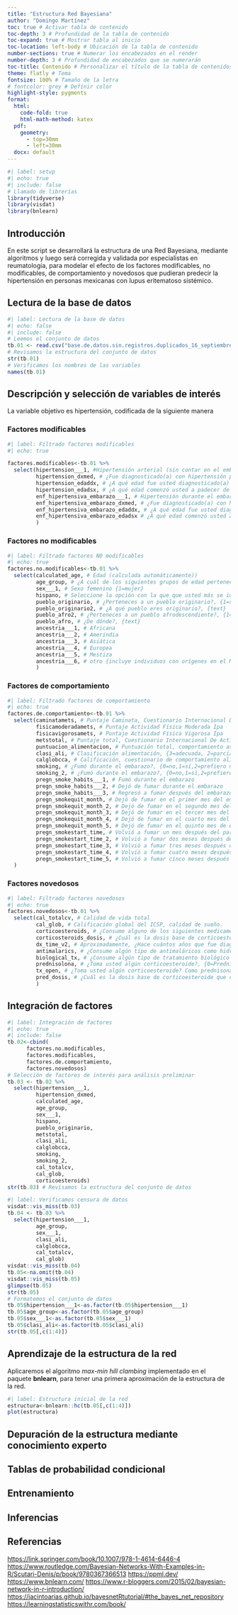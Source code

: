 ```yaml
---
title: "Estructura Red Bayesiana"
author: "Domingo Martínez"
toc: true # Activar tabla de contenido
toc-depth: 3 # Profundidad de la tabla de contenido
toc-expand: true # Mostrar tabla al inicio
toc-location: left-body # Ubicación de la tabla de contenido
number-sections: true # Numerar los encabezados en el render
number-depth: 3 # Profundidad de encabezados que se numerarán
toc-title: Contenido # Personalizar el título de la tabla de contenidos
theme: flatly # Tema
fontsize: 100% # Tamaño de la letra
# fontcolor: grey # Definir color
highlight-style: pygments
format:
  html:
    code-fold: true
    html-math-method: katex
  pdf:
    geometry:
      - top=30mm
      - left=30mm
  docx: default
---
```


```r
#| label: setup
#| echo: true
#| include: false
# Llamado de librerías
library(tidyverse)
library(visdat)
library(bnlearn)
```


## Introducción

En este script se desarrollará la estructura de una Red Bayesiana, mediante algoritmos y luego será corregida y validada por especialistas en reumatología, para modelar el efecto de los factores modificables, no modificables, de comportamiento y novedosos que pudieran predecir la hipertensión en personas mexicanas con lupus eritematoso sistémico.

## Lectura de la base de datos

```r
#| label: Lectura de la base de datos
#| echo: false
#| include: false
# Leemos el conjunto de datos
tb.01 <- read.csv("base.de.datos.sin.registros.duplicados_16_septiembre_2024.csv")
# Revisamos la estructura del conjunto de datos
str(tb.01)
# Verificamos los nombres de las variables
names(tb.01)
```

## Descripción y selección de variables de interés

La variable objetivo es hipertensión, codificada de la siguiente manera

### Factores modificables

```r
#| label: Filtrado factores modificables
#| echo: true

factores.modificables<-tb.01 %>%
  select(hipertension___1, #Hipertensión arterial (sin contar en el embarazo), {1=sí}
         hipertension_dxmed, # ¿Fue diagnosticado(a) con hipertensión por un médico? {1=sí,2=no}
         hipertension_edaddx, # ¿A qué edad fue usted diagnosticado(a) por primera vez con hipertensión?, 1:{0-9 años}, 2:{10-19 años}, ..., 10:{90-99}, 99_{No recuerdo/No deseo contestar}
         hipertension_edadsx, # ¿A qué edad comenzó usted a padecer de hipertensión?, 1:{0-9 años}, 2:{10-19 años}, ..., 10:{90-99}, 99_{No recuerdo/No deseo contestar}
         enf_hipertensiva_embarazo___1, # Hipertensión durante el embarazo (preeclampsia, eclampsia), sí.
         enf_hipertensiva_embarazo_dxmed, # ¿Fue diagnosticado(a) con hipertensión en el embarazo por un médico?, {1=sí,2=no, 99=No recuerdo/No deseo contestar}
         enf_hipertensiva_embarazo_edaddx, # ¿A qué edad fue usted diagnosticado(a) por primera vez con hipertensión en el embarazo?, 1:{0-9 años}, 2:{10-19 años}, ..., 10:{90-99}, 99_{No recuerdo/No deseo contestar}
         enf_hipertensiva_embarazo_edadsx # ¿A qué edad comenzó usted a padecer de hipertensión en el embarazo?, 1:{0-9 años}, 2:{10-19 años}, ..., 10:{90-99}, 99_{No recuerdo/No deseo contestar}
         )
```

### Factores no modificables

```r
#| label: Filtrado factores NO modificables
#| echo: true
factores.no.modificables<-tb.01 %>%
  select(calculated_age, # Edad (calculada automáticamente))
         age_group, # ¿A cuál de los siguientes grupos de edad pertenece?, {1:19-25, 2:26-31, 3:32-45, 4:46-50, 5:51-60, 6: más de 60}
         sex___1, # Sexo femenino {1=mujer}
         hispano, # Seleccione la opción con la que que usted más se identiﬁca: {1= Hispano/latino, 2= No hispano/No latino}
         pueblo_originario, # ¿Perteneces a un pueblo originario?, {1=sí, 2=no}
         pueblo_originario2, # ¿A qué pueblo eres originario?, {text}
         pueblo_afro2, # ¿Perteneces a un pueblo afrodescendiente?, {1=sí, 2=no}
         pueblo_afro, # ¿De dónde?, {text}
         ancestria___1, # Africana
         ancestria___2, # Amerindia
         ancestria___3, # Asiática
         ancestria___4, # Europea
         ancestria___5, # Mestiza
         ancestria___6, # otro {incluye individuos con orígenes en el Medio Oriente o África del Norte (por ejemplo, judíos y árabes ashkenazis}
         )
```

### Factores de comportamiento

```r
#| label: Filtrado factores de comportamiento
#| echo: true
factores.de.comportamiento<-tb.01 %>%
  select(caminatamets, # Puntaje Caminata, Cuestionario Internacional De Actividad Fisica Ipa
         fisicamoderadamets, # Puntaje Actividad Física Moderada Ipa
         fisicavigorosamets, # Puntaje Actividad Física Vigorosa Ipa
         metstotal, # Puntaje total, Cuestionario Internacional De Actividad Fisica Ipa
         puntuacion_alimentacion, # Puntuación total, comportamiento asociado a la ingesta de alimento
         clasi_ali, # Clasificación alimentación, {3=adecuada, 2=parcialmente inadecuada, 1=inadecuada}
         calglobcca, # Calificación, cuestionario de comportamiento alimenticio
         smoking, # ¿Fumó durante el embarazo?, {0=no,1=sí,2=prefiero no contestar}
         smoking_2, # ¿Fumó durante el embarazo?, {0=no,1=sí,2=prefiero no contestar}
         pregn_smoke_habits___1, # Fumó durante el embarazo
         pregn_smoke_habits___2, # Dejó de fumar durante el embarazo
         pregn_smoke_habits___3, # Regresó a fumar después del embarazo
         pregn_smokequit_month, # Dejó de fumar en el primer mes del embarazo
         pregn_smokequit_month_2, # Dejó de fumar en el segundo mes del embarazo
         pregn_smokequit_month_3, # Dejó de fumar en el tercer mes del embarazo
         pregn_smokequit_month_4, # Dejó de fumar en el cuarto mes del embarazo
         pregn_smokequit_month_5, # Dejó de fumar en el quinto mes de embarazo
         pregn_smokestart_time, # Volvió a fumar un mes después del parto
         pregn_smokestart_time_2, # Volvió a fumar dos meses después del parto
         pregn_smokestart_time_3, # Volvió a fumar tres meses después del parto
         pregn_smokestart_time_4, # Volvió a fumar cuatro meses después del parto
         pregn_smokestart_time_5, # Volvió a fumar cinco meses después del parto
  )
```

### Factores novedosos

```r
#| label: Filtrado factores novedosos
#| echo: true
factores.novedosos<-tb.01 %>%
  select(cal_totalcv, # Calidad de vida total
         cal_glob, # Calificación global del ICSP, calidad de sueño.
         corticoesteroids, # ¿Consume alguno de los siguientes medicamentos (glucocorticoides) como parte de su tratamiento para el lupus?{0=Prednisona, 1= Prednisolona, 2=Deflazacort, 3=Meticorten, 4=Metilprednisolona, 5=Calcort, 6=Betametazona, 7= no, 8=otro}
         corticosteroids_dosis, # ¿Cuál es la dosis base de corticoesteroide que consume al día? No olvide indicar si son mg/ml al día
         dx_time_v2, # Aproximadamente, ¿Hace cuántos años que fue diagnosticad@ con lupus? (Únicamente colocar el número de años)
         antimalarics, # ¿Consume algún tipo de antimaláricos como hidroxicloroquina, cloroquina o plaquenil de manera regular como parte de su tratamiento para el lupus?
         biological_tx, # ¿Consume algún tipo de tratamiento biológico como rituximab obelimumab de manera regular como parte de su tratamiento para el lupus?
         prednisolona, # ¿Toma usted algún corticoesteroide?, {0=Prednisona, 1= Prednisolona, 2=Deflazacort, 3=Meticorten, 4=Metilprednisolona, 5=Calcort, 6=Betametazona, 7= no, 8=otro},
         tx_open, # ¿Toma usted algún corticoesteroide? Como prednisona (vía oral), metil-prednisolona (vía intravenosa), deﬂazacort (vía oral).
         pred_dosis, # ¿Cuál es la dosis base de corticoesteroide que consume al día?No olvide indicar si son mg/ml al día
         )
```

## Integración de factores

```r
#| label: Integración de factores
#| echo: true
#| include: false
tb.02<-cbind(
      factores.no.modificables,
      factores.modificables,
      factores.de.comportamiento,
      factores.novedosos)
# Selección de factores de interés para análisis preliminar
tb.03 <- tb.02 %>%
  select(hipertension___1,
         hipertension_dxmed,
         calculated_age,
         age_group,
         sex___1,
         hispano,
         pueblo_originario,
         metstotal,
         clasi_ali,
         calglobcca,
         smoking,
         smoking_2, 
         cal_totalcv,
         cal_glob,
         corticoesteroids)
str(tb.03) # Revisamos la estructura del conjunto de datos
```
```r
#| label: Verificamos censura de datos
visdat::vis_miss(tb.03)
tb.04 <- tb.03 %>%
  select(hipertension___1,
         age_group,
         sex___1,
         clasi_ali,
         calglobcca,
         cal_totalcv,
         cal_glob)
visdat::vis_miss(tb.04)
tb.05<-na.omit(tb.04)
visdat::vis_miss(tb.05)
glimpse(tb.05)
str(tb.05)
# Formatemos el conjunto de datos
tb.05$hipertension___1<-as.factor(tb.05$hipertension___1)
tb.05$age_group<-as.factor(tb.05$age_group)
tb.05$sex___1<-as.factor(tb.05$sex___1)
tb.05$clasi_ali<-as.factor(tb.05$clasi_ali)
str(tb.05[,c(1:4)])
```

## Aprendizaje de la estructura de la red

Aplicaremos el algoritmo *max-min hill clambing* implementado en el paquete **bnlearn**, para tener una primera aproximación de la estructura de la red.

```r
#| label: Estructura inicial de la red
estructura<-bnlearn::hc(tb.05[,c(1:4)])
plot(estructura)
```

## Depuración de la estructura mediante conocimiento experto



## Tablas de probabilidad condicional

## Entrenamiento

## Inferencias


## Referencias

<https://link.springer.com/book/10.1007/978-1-4614-6446-4>
<https://www.routledge.com/Bayesian-Networks-With-Examples-in-R/Scutari-Denis/p/book/9780367366513>
<https://ppml.dev/>
<https://www.bnlearn.com/>
<https://www.r-bloggers.com/2015/02/bayesian-network-in-r-introduction/>
<https://jacintoarias.github.io/bayesnetRtutorial/#the_bayes_net_repository>
<https://learningstatisticswithr.com/book/>
